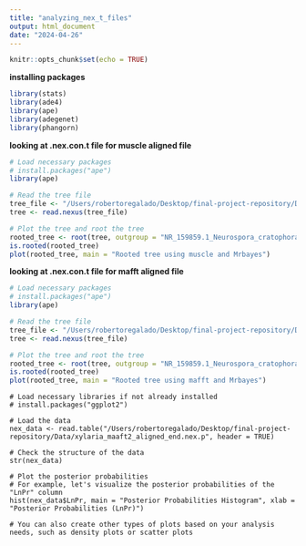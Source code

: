 ```yaml
---
title: "analyzing_nex_t_files"
output: html_document
date: "2024-04-26"
---
```


```r
knitr::opts_chunk$set(echo = TRUE)
```
**installing packages**
```r
library(stats)
library(ade4)
library(ape)
library(adegenet)
library(phangorn)
```
**looking at .nex.con.t file for muscle aligned file**
```r
# Load necessary packages
# install.packages("ape")
library(ape)

# Read the tree file
tree_file <- "/Users/robertoregalado/Desktop/final-project-repository/Data/xylaria_muscle2_aligned_end.nex.con.tre"
tree <- read.nexus(tree_file)

# Plot the tree and root the tree
rooted_tree <- root(tree, outgroup = "NR_159859.1_Neurospora_cratophora_CBS_558.94", resolve.root = TRUE)
is.rooted(rooted_tree)
plot(rooted_tree, main = "Rooted tree using muscle and Mrbayes")
```





**looking at .nex.con.t file for mafft aligned file**
```r
# Load necessary packages
# install.packages("ape")
library(ape)

# Read the tree file
tree_file <- "/Users/robertoregalado/Desktop/final-project-repository/Data/xylaria_maaft2_aligned_end.nex.con.tre"
tree <- read.nexus(tree_file)

# Plot the tree and root the tree
rooted_tree <- root(tree, outgroup = "NR_159859.1_Neurospora_cratophora_CBS_558.94", resolve.root = TRUE)
is.rooted(rooted_tree)
plot(rooted_tree, main = "Rooted tree using mafft and Mrbayes")
```




```[r]
# Load necessary libraries if not already installed
# install.packages("ggplot2")

# Load the data
nex_data <- read.table("/Users/robertoregalado/Desktop/final-project-repository/Data/xylaria_maaft2_aligned_end.nex.p", header = TRUE)

# Check the structure of the data
str(nex_data)

# Plot the posterior probabilities
# For example, let's visualize the posterior probabilities of the "LnPr" column
hist(nex_data$LnPr, main = "Posterior Probabilities Histogram", xlab = "Posterior Probabilities (LnPr)")

# You can also create other types of plots based on your analysis needs, such as density plots or scatter plots
```